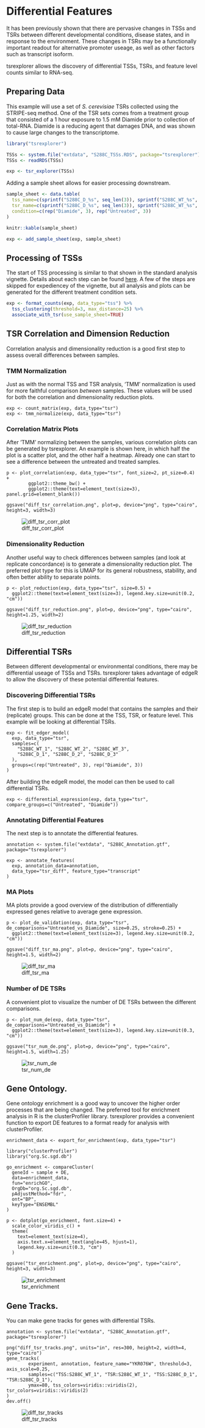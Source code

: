 
# Differential Features

It has been previously shown that there are pervasive changes in TSSs and TSRs between
different developmental conditions, disease states, and in response to the environment.
These changes in TSRs may be a functionally important readout for alternative promoter useage,
as well as other factors such as transcript isoform.

tsrexplorer allows the discovery of differential TSSs, TSRs, and feature level counts similar to RNA-seq.

## Preparing Data

This example will use a set of *S. cerevisiae* TSRs collected using the STRIPE-seq method.
One of the TSR sets comes from a treatment group that consisted of
a 1 hour exposure to 1.5 mM Diamide prior to collection of total-RNA.
Diamide is a reducing agent that damages DNA, and was shown to cause large changes to the transcriptome.

```r
library("tsrexplorer")

TSSs <- system.file("extdata", "S288C_TSSs.RDS", package="tsrexplorer")
TSSs <- readRDS(TSSs)

exp <- tsr_explorer(TSSs)
```
Adding a sample sheet allows for easier processing downstream.

```r
sample_sheet <- data.table(
  tss_name=c(sprintf("S288C_D_%s", seq_len(3)), sprintf("S288C_WT_%s", seq_len(3))),
  tsr_name=c(sprintf("S288C_D_%s", seq_len(3)), sprintf("S288C_WT_%s", seq_len(3))),
  condition=c(rep("Diamide", 3), rep("Untreated", 3))
)
```

```r
knitr::kable(sample_sheet)
```

```r
exp <- add_sample_sheet(exp, sample_sheet)
```

## Processing of TSSs

The start of TSS processing is similar to that shown in the standard analysis vignette.
Details about each step can be found [here](./TSR_ANALYSIS.md#processing-of-tsrs).
A few of the steps are skipped for expediencey of the vignette,
but all analysis and plots can be generated for the different treatment condition sets.

```r
exp <- format_counts(exp, data_type="tss") %>%
  tss_clustering(threshold=3, max_distance=25) %>%
  associate_with_tsr(use_sample_sheet=TRUE)
```

## TSR Correlation and Dimension Reduction

Correlation analysis and dimensionality reduction is a good first step to assess overall differences between samples.

### TMM Normalization

Just as with the normal TSS and TSR analysis, 'TMM' normalization is used for more faithful comparison *between* samples.
These values will be used for both the correlation and dimensionality reduction plots.

```
exp <- count_matrix(exp, data_type="tsr")
exp <- tmm_normalize(exp, data_type="tsr")
```

### Correlation Matrix Plots

After 'TMM' normalizing between the samples, various correlation plots can be generated by tsrexplorer.
An example is shown here, in which half the plot is a scatter plot, and the other half a heatmap.
Already one can start to see a difference between the untreated and treated samples.

```
p <- plot_correlation(exp, data_type="tsr", font_size=2, pt_size=0.4) +
        ggplot2::theme_bw() +
        ggplot2::theme(text=element_text(size=3), panel.grid=element_blank())

ggsave("diff_tsr_correlation.png", plot=p, device="png", type="cairo", height=3, width=3)
```

![diff_tsr_corr_plot](../inst/images/diff_tsr_correlation.png)

### Dimensionality Reduction

Another useful way to check differences between samples (and look at replicate concordance)
is to generate a dimensionality reduction plot.
The preferred plot type for this is UMAP for its general robustness, stability, and often better ability to separate points.

```
p <- plot_reduction(exp, data_type="tsr", size=0.5) +
  ggplot2::theme(text=element_text(size=3), legend.key.size=unit(0.2, "cm"))

ggsave("diff_tsr_reduction.png", plot=p, device="png", type="cairo", height=1.25, width=2)
```

![diff_tsr_reduction](../inst/images/diff_tsr_reduction.png)

## Differential TSRs

Between different developmental or environmental conditions, there may be differential useage of TSSs and TSRs.
tsrexplorer takes advantage of edgeR to allow the discovery of these potential differential features.

### Discovering Differential TSRs

The first step is to build an edgeR model that contains the samples and their (replicate) groups.
This can be done at the TSS, TSR, or feature level. This example will be looking at differential TSRs.

```
exp <- fit_edger_model(
  exp, data_type="tsr",
  samples=c(
    "S288C_WT_1", "S288C_WT_2", "S288C_WT_3",
    "S288C_D_1", "S288C_D_2", "S288C_D_3"
  ),
  groups=c(rep("Untreated", 3), rep("Diamide", 3))
)
```

After building the edgeR model, the model can then be used to call differential TSRs.

```
exp <- differential_expression(exp, data_type="tsr", compare_groups=c("Untreated", "Diamide"))
```
### Annotating Differential Features

The next step is to annotate the differential features.

```
annotation <- system.file("extdata", "S288C_Annotation.gtf", package="tsrexplorer")

exp <- annotate_features(
  exp, annotation_data=annotation,
  data_type="tsr_diff", feature_type="transcript"
)
```

### MA Plots

MA plots provide a good overview of the distribution of differentially expressed genes relative to average gene expression.

```
p <- plot_de_validation(exp, data_type="tsr", de_comparisons="Untreated_vs_Diamide", size=0.25, stroke=0.25) +
  ggplot2::theme(text=element_text(size=3), legend.key.size=unit(0.2, "cm"))

ggsave("diff_tsr_ma.png", plot=p, device="png", type="cairo", height=1.5, width=2)
```
![diff_tsr_ma](../inst/images/diff_tsr_ma.png)

### Number of DE TSRs

A convenient plot to visualize the number of DE TSRs between the different comparisons.

```
p <- plot_num_de(exp, data_type="tsr", de_comparisons="Untreated_vs_Diamide") +
  ggplot2::theme(text=element_text(size=3), legend.key.size=unit(0.3, "cm"))

ggsave("tsr_num_de.png", plot=p, device="png", type="cairo", height=1.5, width=1.25)
```
![tsr_num_de](../inst/images/tsr_num_de.png)

## Gene Ontology.

Gene ontology enrichment is a good way to uncover the higher order processes that are being changed.
The preferred tool for enrichment analysis in R is the clusterProfiler library.
tsrexplorer provides a convenient function to export DE features to a format ready for analysis with clusterProfiler.

```
enrichment_data <- export_for_enrichment(exp, data_type="tsr")

library("clusterProfiler")
library("org.Sc.sgd.db")

go_enrichment <- compareCluster(
  geneId ~ sample + DE,
  data=enrichment_data,
  fun="enrichGO",
  OrgDb="org.Sc.sgd.db",
  pAdjustMethod="fdr",
  ont="BP",
  keyType="ENSEMBL"
)

p <- dotplot(go_enrichment, font.size=4) +
  scale_color_viridis_c() +
  theme(
    text=element_text(size=4),
    axis.text.x=element_text(angle=45, hjust=1),
    legend.key.size=unit(0.3, "cm")
  )

ggsave("tsr_enrichment.png", plot=p, device="png", type="cairo", height=3, width=3)

```
![tsr_enrichment](../inst/images/tsr_enrichment.png)

## Gene Tracks.

You can make gene tracks for genes with differential TSRs.

```
annotation <- system.file("extdata", "S288C_Annotation.gtf", package="tsrexplorer")

png("diff_tsr_tracks.png", units="in", res=300, height=2, width=4, type="cairo")
gene_tracks(
        experiment, annotation, feature_name="YKR076W", threshold=3, axis_scale=0.25,
        samples=c("TSS:S288C_WT_1", "TSR:S288C_WT_1", "TSS:S288C_D_1", "TSR:S288C_D_1"),
        ymax=80, tss_colors=viridis::viridis(2), tsr_colors=viridis::viridis(2)
)
dev.off()
```
![diff_tsr_tracks](../inst/images/diff_tsr_tracks.png)

